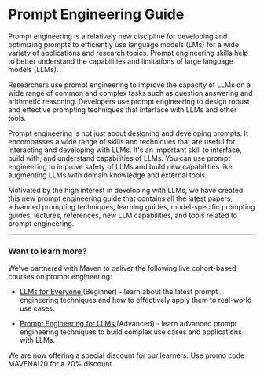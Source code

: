 # Prompt Engineering Guide


Prompt engineering is a relatively new discipline for developing and optimizing prompts to efficiently use language models (LMs) for a wide variety of applications and research topics. Prompt engineering skills help to better understand the capabilities and limitations of large language models (LLMs).

Researchers use prompt engineering to improve the capacity of LLMs on a wide range of common and complex tasks such as question answering and arithmetic reasoning. Developers use prompt engineering to design robust and effective prompting techniques that interface with LLMs and other tools.

Prompt engineering is not just about designing and developing prompts. It encompasses a wide range of skills and techniques that are useful for interacting and developing with LLMs. It's an important skill to interface, build with, and understand capabilities of LLMs. You can use prompt engineering to improve safety of LLMs and build new capabilities like augmenting LLMs with domain knowledge and external tools.

Motivated by the high interest in developing with LLMs, we have created this new prompt engineering guide that contains all the latest papers, advanced prompting techniques, learning guides, model-specific prompting guides, lectures, references, new LLM capabilities, and tools related to prompt engineering.

---

### Want to learn more?

<Callout type= "info" emoji="🎓">
We've partnered with Maven to deliver the following live cohort-based courses on prompt engineering:

- [LLMs for Everyone ](https://maven.com/dair-ai/llms-for-everyone) (Beginner) - learn about the latest prompt engineering techniques and how to effectively apply them to real-world use cases.

- [Prompt Engineering for LLMs ](https://maven.com/dair-ai/prompt-engineering-llms) (Advanced) - learn advanced prompt engineering techniques to build complex use cases and applications with LLMs.

We are now offering a special discount for our learners. Use promo code MAVENAI20 for a 20% discount.
</Callout>
